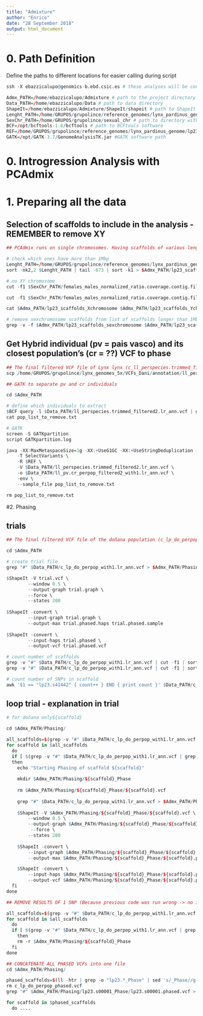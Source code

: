 ```yaml
---
title: "Admixture"
author: "Enrico"
date: "28 September 2018"
output: html_document
---
```


# 0. Path Definition

Define the paths to different locations for easier calling during script

```r

ssh -X ebazzicalupo@genomics-b.ebd.csic.es # these analyses will be conducted in server B because the annotated VCF file is located there

Admx_PATH=/home/ebazzicalupo/Admixture # path to the project directory
Data_PATH=/home/ebazzicalupo/Data # path to data directory
ShapeIt=/home/ebazzicalupo/Admixture/ShapeIt/shapeit # path to ShapeIt software
Lenght_PATH=/home/GRUPOS/grupolince/reference_genomes/lynx_pardinus_genome/Length_scaffolds_lp23 # path to scaffold length file
SexChr_PATH=/home/GRUPOS/grupolince/sexual_chr # path to directory with lists of scaffolds with XY chromosomes represented
BCF=/opt/bcftools-1.6/bcftools # path to BCFtools software
REF=/home/GRUPOS/grupolince/reference_genomes/lynx_pardinus_genome/lp23.fa #path to reference genome
GATK=/opt/GATK-3.7/GenomeAnalysisTK.jar #GATK software path

```

# 0. Introgression Analysis with PCAdmix

# 1. Preparing all the data

## Selection of scaffolds to include in the analysis - REMEMBER to remove XY

```r

## PCAdmix runs on single chromosomes. Having scaffolds of various length, we decided to include only the bigger scaffolds with enough information to be relevant in the analysis. We decided on 1Mbp as the lower limit for the scaffold length. We decided not to include scaffolds that might contain parts of the sexual chromosomes, which might interefere with the analysis. For this reason we removed all of the scaffolds which are annotated for any part of their length to sexual chromosomes.

# check which ones have more than 1Mbp
Lenght_PATH=/home/GRUPOS/grupolince/reference_genomes/lynx_pardinus_genome/Length_scaffolds_lp23
sort -nk2,2 $Lenght_PATH | tail -673 | sort -k1 > $Admx_PATH/lp23_scaffolds_longerthan1Mbp  # 673 have more than 1Mbp

# no XY chromosome
cut -f1 $SexChr_PATH/females_males_normalized_ratio.coverage.contig.filteredX.percontig.Xchr-above30.0based.bed | sort -u > $Admx_PATH/lp23_scaffolds_Xchromosome

cut -f1 $SexChr_PATH/females_males_normalized_ratio.coverage.contig.filteredY.lax.percontig.Ychr-above30.0based.bed | sort -u > $Admx_PATH/lp23_scaffolds_Ychromosome

cat $Admx_PATH/lp23_scaffolds_Xchromosome $Admx_PATH/lp23_scaffolds_Ychromosome | sort -u > $Admx_PATH/lp23_scaffolds_sexchromosome

# remove sexchromosome scaffolds from list of scaffolds longer than 1Mbp
grep -v -f $Admx_PATH/lp23_scaffolds_sexchromosome $Admx_PATH/lp23_scaffolds_longerthan1Mbp > $Admx_PATH/lp23_scaffolds_tobephased

```

## Get Hybrid individual (pv = pais vasco) and its closest population's (cr = ??) VCF to phase

```r

## The final filtered VCF file of Lynx lynx (c_ll_perspecies.trimmed_filtered2.lr_ann.vcf) was copied from Dani's database (/VCFs_Dani/annotation/) to the data folder.
scp /home/GRUPOS/grupolince/lynx_genomes_5x/VCFs_Dani/annotation/ll_perspecies.trimmed_filtered2.lr_ann.vcf $Data_PATH

## GATK to separate pv and cr individuals

cd $Admx_PATH

# define which individuals to extract
$BCF query -l $Data_PATH/ll_perspecies.trimmed_filtered2.lr_ann.vcf | grep 'pv\|cr' > pop_list_to_remove.txt
cat pop_list_to_remove.txt

# GATK
screen -S GATKpartition
script GATKpartition.log

java -XX:MaxMetaspaceSize=1g -XX:+UseG1GC -XX:+UseStringDeduplication -Xms16g -Xmx32g -jar $GATK \
    -T SelectVariants \
    -R $REF \
    -V $Data_PATH/ll_perspecies.trimmed_filtered2.lr_ann.vcf \
    -o $Data_PATH/ll_pv.cr_perpop_filtered2_with1.lr_ann.vcf \
    -env \
    --sample_file pop_list_to_remove.txt

rm pop_list_to_remove.txt

```

#2. Phasing

## trials
```r

## The final filtered VCF file of the doñana population (c_lp_do_perpop_with1.lr_ann.vcf) was copied from Dani's database (/VCFs_Dani/annotation/c_lp_do_perpop folder) to the project folder.

cd $Admx_PATH

# create trial file
grep "#" $Data_PATH/c_lp_do_perpop_with1.lr_ann.vcf > $Admx_PATH/Phasing/trial.vcf && grep "lp23.s00001" $Data_PATH/c_lp_do_perpop_with1.lr_ann.vcf >> $Admx_PATH/Phasing/trial.vcf

$ShapeIt -V trial.vcf \
        --window 0.5 \
        --output-graph trial.graph \
        --force \
        --states 200
        
$ShapeIt -convert \
        --input-graph trial.graph \
        --output-max trial.phased.haps trial.phased.sample
        
$ShapeIt -convert \
        --input-haps trial.phased \
        --output-vcf trial.phased.vcf

# count number of scaffolds
grep -v "#" $Data_PATH/c_lp_do_perpop_with1.lr_ann.vcf | cut -f1 | sort -u | wc -l
grep -v "#" $Data_PATH/c_lp_do_perpop_with1.lr_ann.vcf | cut -f1 | sort -u | head -1

# count number of SNPs in scaffold
awk '$1 == "lp23.s41442" { count++ } END { print count }' $Data_PATH/c_lp_do_perpop_with1.lr_ann.vcf
```

## loop trial - explanation in trial

```r

# for doñana only${scaffold}

cd $Admx_PATH/Phasing/

all_scaffolds=$(grep -v "#" $Data_PATH/c_lp_do_perpop_with1.lr_ann.vcf | cut -f1 | sort -u)
for scaffold in $all_scaffolds
  do
  if [ $(grep -v "#" $Data_PATH/c_lp_do_perpop_with1.lr_ann.vcf | grep "${scaffold}" | wc -l) -ge 12 ] ;
  then
    echo "Starting Phasing of scaffold ${scaffold}"
    
    mkdir $Admx_PATH/Phasing/${scaffold}_Phase
    
    rm $Admx_PATH/Phasing/${scaffold}_Phase/${scaffold}.vcf
    
    grep "#" $Data_PATH/c_lp_do_perpop_with1.lr_ann.vcf > $Admx_PATH/Phasing/${scaffold}_Phase/${scaffold}.vcf && grep "${scaffold}" $Data_PATH/c_lp_do_perpop_with1.lr_ann.vcf >> $Admx_PATH/Phasing/${scaffold}_Phase/${scaffold}.vcf
    
    $ShapeIt -V $Admx_PATH/Phasing/${scaffold}_Phase/${scaffold}.vcf \
        --window 0.5 \
        --output-graph $Admx_PATH/Phasing/${scaffold}_Phase/${scaffold}.graph \
         --force \
        --states 200
        
    $ShapeIt -convert \
        --input-graph $Admx_PATH/Phasing/${scaffold}_Phase/${scaffold}.graph \
        --output-max $Admx_PATH/Phasing/${scaffold}_Phase/${scaffold}.phased

    $ShapeIt -convert \
        --input-haps $Admx_PATH/Phasing/${scaffold}_Phase/${scaffold}.phased \
        --output-vcf $Admx_PATH/Phasing/${scaffold}_Phase/${scaffold}.phased.vcf
  fi
done

## REMOVE RESULTS OF 1 SNP (Because previous code was run wrong -> no if statement)

all_scaffolds=$(grep -v "#" $Data_PATH/c_lp_do_perpop_with1.lr_ann.vcf | cut -f1 | sort -u)
for scaffold in $all_scaffolds
  do
  if [ $(grep -v "#" $Data_PATH/c_lp_do_perpop_with1.lr_ann.vcf | grep "${scaffold}" | wc -l) -eq 1 ] ;
    then
    rm -r $Admx_PATH/Phasing/${scaffold}_Phase
  fi
done

## CONCATENATE ALL PHASED VCFs into one file
cd $Admx_PATH/Phasing/

phased_scaffolds=$(ll -htr | grep -o "lp23.*_Phase" | sed 's/_Phase//g')
rm c_lp_do_perpop_phased.vcf
grep "#" $Admx_PATH/Phasing/lp23.s00001_Phase/lp23.s00001.phased.vcf > $Admx_PATH/Phasing/c_lp_do_perpop_phased.vcf

for scaffold in $phased_scaffolds
  do ....

```



